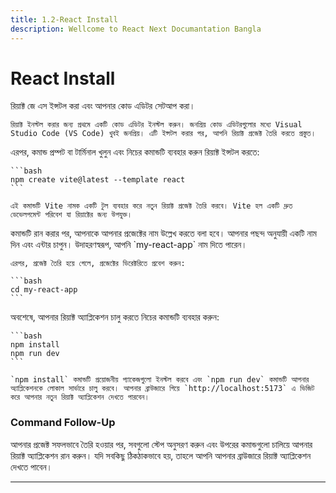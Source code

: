 ```yaml
---
title: 1.2-React Install
description: Wellcome to React Next Documantation Bangla
---
```



## <h1 className="bg-gradient-to-r from-blue-500 to-purple-500 inline-block text-transparent bg-clip-text text-5xl">React Install</h1>

<Steps>
  <Step>
    রিয়াক্ট জে এস ইন্সটল করা এবং আপনার কোড এডিটর সেটআপ করা।
    
    রিয়াক্ট ইনস্টল করার জন্য প্রথমে একটি কোড এডিটর ইনস্টল করুন। জনপ্রিয় কোড এডিটরগুলোর মধ্যে Visual Studio Code (VS Code) খুবই জনপ্রিয়। এটি ইন্সটল করার পর, আপনি রিয়াক্ট প্রজেক্ট তৈরি করতে প্রস্তুত।
  </Step>

  <Step>
    এরপর, কমান্ড প্রম্পট বা টার্মিনাল খুলুন এবং নিচের কমান্ডটি ব্যবহার করুন রিয়াক্ট ইন্সটল করতে:

    ```bash
    npm create vite@latest --template react
    ```

    এই কমান্ডটি Vite নামক একটি টুল ব্যবহার করে নতুন রিয়াক্ট প্রজেক্ট তৈরি করবে। Vite হল একটি দ্রুত ডেভেলপমেন্ট পরিবেশ যা রিয়াক্টের জন্য উপযুক্ত।
  </Step>

  <Step>
    কমান্ডটি রান করার পর, আপনাকে আপনার প্রজেক্টের নাম উল্লেখ করতে বলা হবে। আপনার পছন্দ অনুযায়ী একটি নাম দিন এবং এন্টার চাপুন। উদাহরণস্বরূপ, আপনি `my-react-app` নাম দিতে পারেন।

    এরপর, প্রজেক্ট তৈরি হয়ে গেলে, প্রজেক্টের ডিরেক্টরিতে প্রবেশ করুন:

    ```bash
    cd my-react-app
    ```

  </Step>

  <Step>
    অবশেষে, আপনার রিয়াক্ট অ্যাপ্লিকেশন চালু করতে নিচের কমান্ডটি ব্যবহার করুন:

    ```bash
    npm install
    npm run dev
    ```

    `npm install` কমান্ডটি প্রয়োজনীয় প্যাকেজগুলো ইনস্টল করবে এবং `npm run dev` কমান্ডটি আপনার অ্যাপ্লিকেশনকে লোকাল সার্ভারে চালু করবে। আপনার ব্রাউজারে গিয়ে `http://localhost:5173` এ ভিজিট করে আপনার নতুন রিয়াক্ট অ্যাপ্লিকেশন দেখতে পারবেন।
  </Step>
</Steps>

### Command Follow-Up

আপনার প্রজেক্ট সফলভাবে তৈরি হওয়ার পর, সবগুলো স্টেপ অনুসরণ করুন এবং উপরের কমান্ডগুলো চালিয়ে আপনার রিয়াক্ট অ্যাপ্লিকেশন রান করুন। যদি সবকিছু ঠিকঠাকভাবে হয়, তাহলে আপনি আপনার ব্রাউজারে রিয়াক্ট অ্যাপ্লিকেশন দেখতে পাবেন।

---
